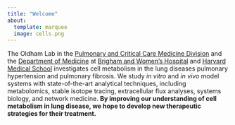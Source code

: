 ```yaml
---
title: "Welcome"
about:
  template: marquee
  image: cells.png
---
```


The Oldham Lab in the [Pulmonary and Critical Care Medicine Division](https://www.brighamandwomens.org/medicine/pulmonary-and-critical-care-medicine) and the [Department of Medicine](https://www.brighamandwomens.org/department-of-medicine) at [Brigham and Women’s Hospital](https://www.brighamandwomens.org/) and [Harvard Medical School](https://hms.harvard.edu/) investigates cell metabolism in the lung diseases pulmonary hypertension and pulmonary fibrosis. We study *in vitro* and *in vivo* model systems with state-of-the-art analytical techniques, including metabolomics, stable isotope tracing, extracellular flux analyses, systems biology, and network medicine. **By improving our understanding of cell metabolism in lung disease, we hope to develop new therapeutic strategies for their treatment.**

